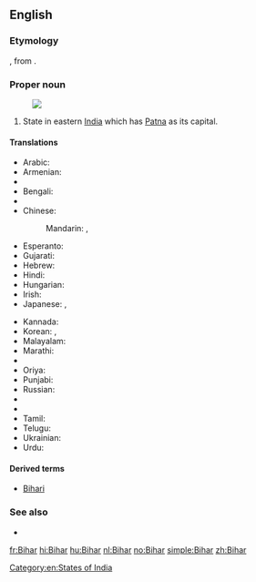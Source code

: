 {{also|bihar}}
==English==
{{wikipedia}}
===Etymology===
{{etyl|hi}} {{term|बिहार|tr=Bihār|lang=hi}}, from {{etyl|sa}} {{term|विहार|tr=vihāra|lang=sa||temple; monastery}}.

===Proper noun===
{{en-proper noun}}
[[Image:Bihar in India (disputed hatched).svg|thumb|]]
# State in eastern [[India]] which has [[Patna]] as its capital.

====Translations====
{{trans-top|a state in eastern India}}
* Arabic: {{t-|ar|بيهار|m|tr=biihaar}}
* Armenian: {{t-|hy|Բիհար|tr=Bihar}}
* {{trreq|Assamese}}
* Bengali: {{t-|bn|বিহার|tr=Bihar|sc=Beng}}
* {{trreq|Chhattisgarhi}}
* Chinese:
*: Mandarin: {{t|cmn|比哈爾邦|sc=Hani}},  {{t|cmn|比哈尔邦|tr=Bǐhā'ěr-bāng|sc=Hani}}
* Esperanto: {{t|eo|Biharo}}
* Gujarati: {{t|gu|બિહાર|sc=Gujr}}
* Hebrew: {{t-|he|ביהר}}
* Hindi: {{t+|hi|बिहार|tr=bihār}}
* Hungarian: {{t|hu|Bihár}}
* Irish: {{t|ga|Biohár|m}}
* Japanese: {{t-|ja|ビハール州|tr=Bihāru-shū}},  {{t-|ja|ビハール|tr=Bihāru}}
{{trans-mid}}
* Kannada: {{t|kn|ಬಿಹಾರ|sc=Knda}}
* Korean: {{t-|ko|비하르 주|tr=Bihareu ju|sc=Hang}},  {{t-|ko|비하르|tr=Bihareu|sc=Hang}}
* Malayalam: {{t|ml|ബിഹാർ|sc=Mlym}}
* Marathi: {{t|mr|बिहार|sc=Deva}}
* {{trreq|Mizo}}
* Oriya: {{t-|or|ବିହାର|sc=Orya}}
* Punjabi: {{t|pa|ਬਿਹਾਰ|sc=Guru}}
* Russian: {{t-|ru|Бихар|m|tr=Bixár}}
* {{trreq|Santali}}
* {{trreq|Sikkimese}}
* Tamil: {{t|ta|பீகார்|sc=Taml}}
* Telugu: {{t+|te|బీహార్}}
* Ukrainian: {{t|uk|Біхар|sc=Cyrl}}
* Urdu: {{t-|ur|بہار|tr=bihār}}
{{trans-bottom}}

====Derived terms====
* [[Bihari]]

===See also===
* {{list|en|states of India}}

[[Category:en:States of India]]

[[fr:Bihar]]
[[hi:Bihar]]
[[hu:Bihar]]
[[nl:Bihar]]
[[no:Bihar]]
[[simple:Bihar]]
[[zh:Bihar]]